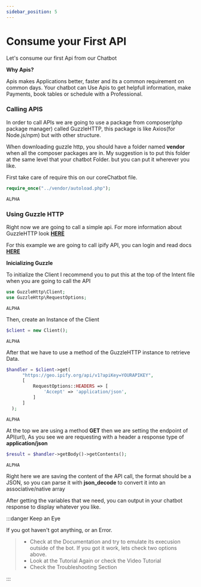 ```yaml
---
sidebar_position: 5
---
```


# Consume your First API


Let's consume our first Api from our Chatbot

**Why Apis?**

Apis makes Applications better, faster and its a common requirement on common days. Your chatbot can Use Apis to get helpfull information, make Payments, book tables or schedule with a Professional.

### Calling APIS

In order to call APIs we are going to use a package from composer(php package manager) called GuzzleHTTP, this package is like Axios(for Node.js/npm) but with other structure.

When downloading guzzle http, you should have a folder named **vendor** when all the composer packages are in. My suggestion is to put this folder at the same level that your chatbot Folder. but you can put it wherever you like.

First take care of require this on our coreChatbot file.

<Tabs>
<TabItem value="php" label="PHP">

```php
require_once("../vendor/autoload.php");
```

</TabItem>
<TabItem value="nodejs" label="Node.js">

```nodejs
ALPHA
```

</TabItem>
</Tabs>

### Using Guzzle HTTP

Right now we are going to call a simple api. For more information about GuzzleHTTP look [**HERE**](https://docs.guzzlephp.org/en/stable/)

For this example we are going to call ipify API, you can login and read docs [**HERE**](https://geo.ipify.org/docs)

**Inicializing Guzzle**

To initialize the Client I recommend you to put this at the top of the Intent file when you are going to call the API

<Tabs>
<TabItem value="php" label="PHP">

```php
use GuzzleHttp\Client;
use GuzzleHttp\RequestOptions;
```

</TabItem>
<TabItem value="nodejs" label="Node.js">

```nodejs
ALPHA
```

</TabItem>
</Tabs>

Then, create an Instance of the Client

<Tabs>
<TabItem value="php" label="PHP">

```php
$client = new Client();
```

</TabItem>
<TabItem value="nodejs" label="Node.js">

```nodejs
ALPHA
```

</TabItem>
</Tabs>

After that we have to use a method of the GuzzleHTTP instance to retrieve Data.

<Tabs>
<TabItem value="php" label="PHP">

```php
$handler = $client->get(
      "https://geo.ipify.org/api/v1?apiKey=YOURAPIKEY",
      [
          RequestOptions::HEADERS => [
              'Accept' => 'application/json',
          ]
      ]
  );
```

</TabItem>
<TabItem value="nodejs" label="Node.js">

```nodejs
ALPHA
```

</TabItem>
</Tabs>

At the top we are using a method **GET** then we are setting the endpoint of API(url), As you see we are requesting with a header a response type of **application/json**

<Tabs>
<TabItem value="php" label="PHP">

```php
$result = $handler->getBody()->getContents();
```

</TabItem>
<TabItem value="nodejs" label="Node.js">

```nodejs
ALPHA
```

</TabItem>
</Tabs>

Right here we are saving the content of the API call, the format should be a JSON, so you can parse it with **json_decode** to convert it into an associative/native array

After getting the variables that we need, you can output in your chatbot response to display whatever you like.

:::danger Keep an Eye

If you got haven't got anything, or an Error.

> - Check at the Documentation and try to emulate its execusion outside of the bot. If you got it work, lets check two options above.
> - Look at the Tutorial Again or check the Video Tutorial
> - Check the Troubleshooting Section

:::
